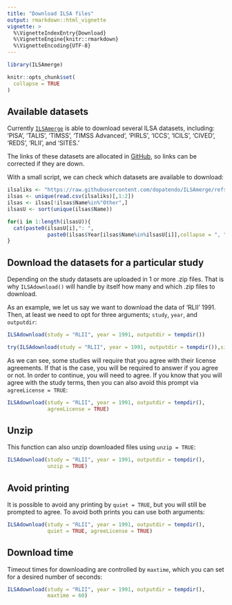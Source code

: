 ```yaml
---
title: "Download ILSA files"
output: rmarkdown::html_vignette
vignette: >
  %\VignetteIndexEntry{Download}
  %\VignetteEngine{knitr::rmarkdown}
  %\VignetteEncoding{UTF-8}
---
```


```r
library(ILSAmerge)
```

```r
knitr::opts_chunk$set(
  collapse = TRUE
)
```



## Available datasets

Currently [`ILSAmerge`](https://cran.r-project.org/package=ILSAmerge) is able
to download several ILSA datasets, including: 'PISA', 'TALIS', 'TIMSS', 
'TIMSS Advanced', 'PIRLS', 'ICCS', 'ICILS', 'CIVED', 'REDS', 'RLII', and 'SITES.'

The links of these datasets are allocated in 
[GitHub](https://raw.githubusercontent.com/dopatendo/ILSAmerge/refs/heads/main/data/ILSAlinks.csv),
so links can be corrected if they are down.

With a small script, we can check which datasets are available to download:
```r
ilsaliks <- "https://raw.githubusercontent.com/dopatendo/ILSAmerge/refs/heads/main/data/ILSAlinks.csv"
ilsas <- unique(read.csv(ilsaliks)[,1:2])
ilsas <- ilsas[!ilsas$Name%in%"Other",]
ilsasU <- sort(unique(ilsas$Name))

for(i in 1:length(ilsasU)){
  cat(paste0(ilsasU[i],": ",
             paste0(ilsas$Year[ilsas$Name%in%ilsasU[i]],collapse = ", "),".\n"))
}
```


## Download the datasets for a particular study

Depending on the study datasets are uploaded in 1 or more .zip files. That is why
`ILSAdownload()` will handle by itself how many and which .zip files to download.

As an example, we let us say we want to download the data of 'RLII' 1991. Then,
at least we need to opt for three arguments; `study`, `year`, and `outputdir`:
```r
ILSAdownload(study = "RLII", year = 1991, outputdir = tempdir())
```
```r
try(ILSAdownload(study = "RLII", year = 1991, outputdir = tempdir()),silent = TRUE)
```

As we can see, some studies will require that you agree with their license 
agreements. If that is the case, you will be required to answer if you agree 
or not. In order to continue, you will need to agree. If you know that you
will agree with the study terms, then you can also avoid this prompt via
`agreeLicense = TRUE`:
```r
ILSAdownload(study = "RLII", year = 1991, outputdir = tempdir(),
             agreeLicense = TRUE)
```

## Unzip

This function can also unzip downloaded files using `unzip = TRUE`:

```r
ILSAdownload(study = "RLII", year = 1991, outputdir = tempdir(),
             unzip = TRUE)
```

## Avoid printing

It is possible to avoid any printing by `quiet = TRUE`, but you will still
be prompted to agree. To avoid both prints you can use both arguments:

```r
ILSAdownload(study = "RLII", year = 1991, outputdir = tempdir(),
             quiet = TRUE, agreeLicense = TRUE)
```

## Download time

Timeout times for downloading are controlled by `maxtime`, which you can set
for a desired number of seconds:

```r
ILSAdownload(study = "RLII", year = 1991, outputdir = tempdir(),
             maxtime = 60)
```
